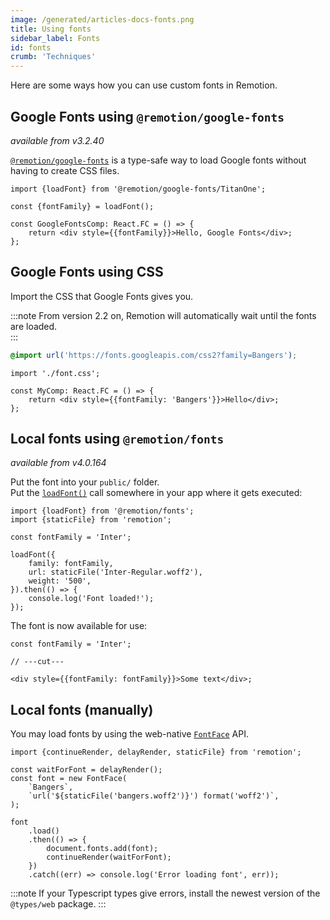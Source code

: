 ```yaml
---
image: /generated/articles-docs-fonts.png
title: Using fonts
sidebar_label: Fonts
id: fonts
crumb: 'Techniques'
---
```


Here are some ways how you can use custom fonts in Remotion.

## Google Fonts using `@remotion/google-fonts`

_available from v3.2.40_

[`@remotion/google-fonts`](/docs/google-fonts) is a type-safe way to load Google fonts without having to create CSS files.

```tsx title="MyComp.tsx"
import {loadFont} from '@remotion/google-fonts/TitanOne';

const {fontFamily} = loadFont();

const GoogleFontsComp: React.FC = () => {
	return <div style={{fontFamily}}>Hello, Google Fonts</div>;
};
```

## Google Fonts using CSS

Import the CSS that Google Fonts gives you.

:::note
From version 2.2 on, Remotion will automatically wait until the fonts are loaded.  
:::

```css title="font.css"
@import url('https://fonts.googleapis.com/css2?family=Bangers');
```

```tsx twoslash title="MyComp.tsx"
import './font.css';

const MyComp: React.FC = () => {
	return <div style={{fontFamily: 'Bangers'}}>Hello</div>;
};
```

## Local fonts using `@remotion/fonts`

_available from v4.0.164_

Put the font into your `public/` folder.  
Put the [`loadFont()`](/docs/fonts-api/load-font) call somewhere in your app where it gets executed:

```tsx twoslash title="load-fonts.ts"
import {loadFont} from '@remotion/fonts';
import {staticFile} from 'remotion';

const fontFamily = 'Inter';

loadFont({
	family: fontFamily,
	url: staticFile('Inter-Regular.woff2'),
	weight: '500',
}).then(() => {
	console.log('Font loaded!');
});
```

The font is now available for use:

```tsx twoslash title="MyComp.tsx"
const fontFamily = 'Inter';

// ---cut---

<div style={{fontFamily: fontFamily}}>Some text</div>;
```

## Local fonts (manually)

You may load fonts by using the web-native [`FontFace`](https://developer.mozilla.org/en-US/docs/Web/API/FontFace) API.

```tsx twoslash title="load-fonts.ts"
import {continueRender, delayRender, staticFile} from 'remotion';

const waitForFont = delayRender();
const font = new FontFace(
	`Bangers`,
	`url('${staticFile('bangers.woff2')}') format('woff2')`,
);

font
	.load()
	.then(() => {
		document.fonts.add(font);
		continueRender(waitForFont);
	})
	.catch((err) => console.log('Error loading font', err));
```

:::note
If your Typescript types give errors, install the newest version of the `@types/web` package.
:::
